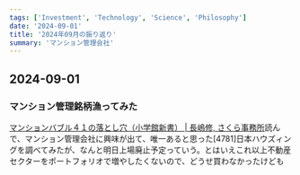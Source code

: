 ```yaml
---
tags: ['Investment', 'Technology', 'Science', 'Philosophy']
date: '2024-09-01'
title: '2024年09月の振り返り'
summary: 'マンション管理会社'
---
```


## 2024-09-01

### マンション管理銘柄漁ってみた

[マンションバブル４１の落とし穴（小学館新書） | 長嶋修, さくら事務所](https://a.co/gwNvHcj)読んで、マンション管理会社に興味が出て、唯一あると思った[4781]日本ハウズィングを調べてみたが、なんと明日上場廃止予定っていう。とはいえこれ以上不動産セクターをポートフォリオで増やしたくないので、どうせ買わなかったけども
